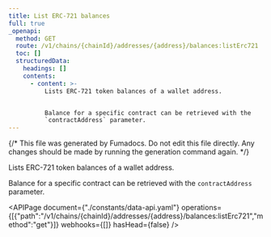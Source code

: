 ```yaml
---
title: List ERC-721 balances
full: true
_openapi:
  method: GET
  route: /v1/chains/{chainId}/addresses/{address}/balances:listErc721
  toc: []
  structuredData:
    headings: []
    contents:
      - content: >-
          Lists ERC-721 token balances of a wallet address.


          Balance for a specific contract can be retrieved with the
          `contractAddress` parameter.
---
```


{/* This file was generated by Fumadocs. Do not edit this file directly. Any changes should be made by running the generation command again. */}

Lists ERC-721 token balances of a wallet address.

Balance for a specific contract can be retrieved with the `contractAddress` parameter.

<APIPage document={"./constants/data-api.yaml"} operations={[{"path":"/v1/chains/{chainId}/addresses/{address}/balances:listErc721","method":"get"}]} webhooks={[]} hasHead={false} />